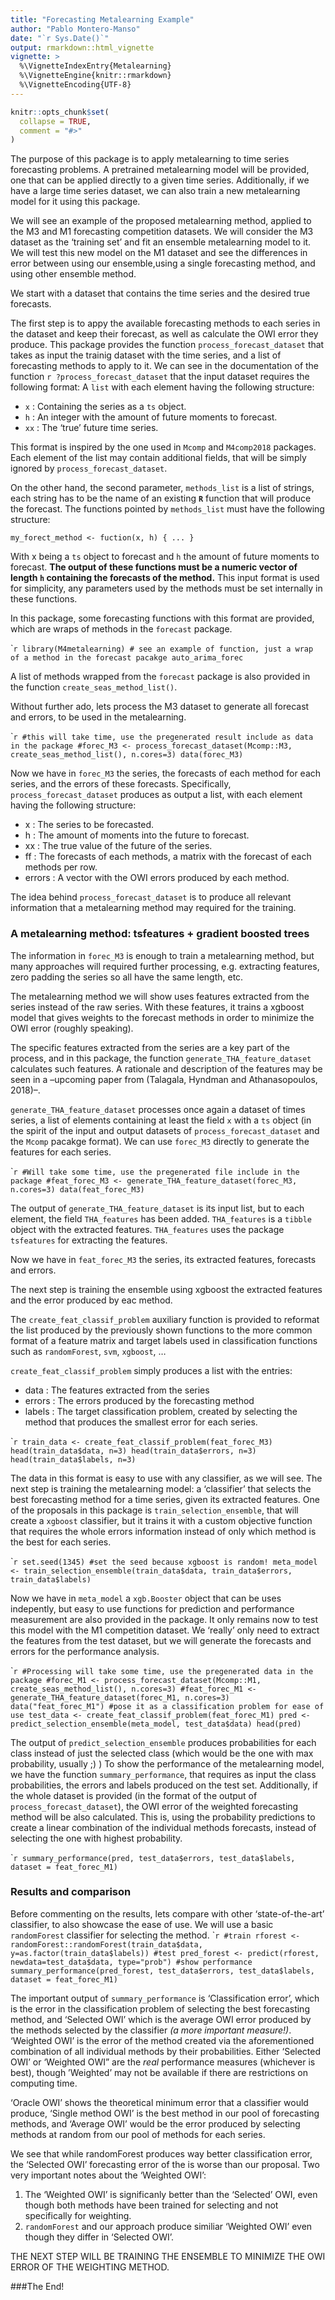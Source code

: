 ```yaml
---
title: "Forecasting Metalearning Example"
author: "Pablo Montero-Manso"
date: "`r Sys.Date()`"
output: rmarkdown::html_vignette
vignette: >
  %\VignetteIndexEntry{Metalearning}
  %\VignetteEngine{knitr::rmarkdown}
  %\VignetteEncoding{UTF-8}
---
```


```r
knitr::opts_chunk$set(
  collapse = TRUE,
  comment = "#>"
)
```

The purpose of this package is to apply metalearning to time series forecasting problems. A pretrained metalearning model will be provided, one that can be applied directly to a given time series. Additionally, if we have a large time series dataset, we can also train a new metalearning model for it using this package.

We will see an example of the proposed metalearning method, applied to the M3 and M1 forecasting competition datasets. We will consider the M3 dataset as the 'training set' and fit an ensemble metalearning model to it. We will test this new model on the M1 dataset and see the differences in error between using our ensemble,using a single forecasting method, and using other ensemble method.

We start with a dataset that contains the time series and the desired true forecasts.

The first step is to appy the available forecasting methods to each series in the dataset and keep their forecast, as well as calculate the OWI error they produce.
This package provides the function `process_forecast_dataset` that takes as input the trainig dataset with the time series, and a list of forecasting methods to apply to it. We can see in the documentation of the function `r ?process_forecast_dataset` that the input dataset requires the following format: A `list` with each element having the following structure:

* `x` : Containing the series as a `ts` object.
* `h` : An integer with the amount of future moments to forecast.
* `xx` : The 'true' future time series.

This format is inspired by the one used in `Mcomp` and `M4comp2018` packages. Each element of the list may contain additional fields, that will be simply ignored by `process_forecast_dataset`.

On the other hand, the second parameter, `methods_list` is a list of strings, each string has to be the name of an existing **`R`** function that will produce the forecast. The functions pointed by `methods_list` must have the following structure:
```
my_forect_method <- fuction(x, h) { ... }
```
With x being a `ts` object to forecast and `h` the amount of future moments to forecast. **The output of these functions must be a numeric vector of length `h` containing the forecasts of the method.** This input format is used for simplicity, any parameters used by the methods must be set internally in these functions.

In this package, some forecasting functions with this format are provided, which are wraps of methods in the ``forecast`` package.

````r
library(M4metalearning)
# see an example of function, just a wrap of a method in the forecast pacakge
auto_arima_forec
```

A list of methods wrapped from the `forecast` package is also provided in the function `create_seas_method_list()`.

Without further ado, lets process the M3 dataset to generate all forecast and errors, to be used in the metalearning.

````r
#this will take time, use the pregenerated result include as data in the package
#forec_M3 <- process_forecast_dataset(Mcomp::M3, create_seas_method_list(), n.cores=3)
data(forec_M3)
```

Now we have in `forec_M3` the series, the forecasts of each method for each series, and the errors of these forecasts. Specifically, `process_forecast_dataset` produces as output a list, with each element having the following structure:

* x : The series to be forecasted.
* h : The amount of moments into the future to forecast.
* xx : The true value of the future of the series.
* ff : The forecasts of each methods, a matrix with the forecast of each methods per row.
* errors : A vector with the OWI errors produced by each method.

The idea behind `process_forecast_dataset` is to produce all relevant information that a metalearning method may required for the training.

### A metalearning method: tsfeatures + gradient boosted trees

The information in `forec_M3` is enough to train a metalearning method, but many approaches will required further processing, e.g. extracting features, zero padding the series so all have the same length, etc.

The metalearning method we will show uses features extracted from the series instead of the raw series. With these features, it trains a xgboost model that gives weights to the forecast methods in order to minimize the OWI error (roughly speaking).

The specific features extracted from the series are a key part of the process, and in this package, the function `generate_THA_feature_dataset` calculates such features. A rationale and description of the features may be seen in a --upcoming paper from (Talagala, Hyndman and Athanasopoulos, 2018)--.

`generate_THA_feature_dataset` processes once again a dataset of times series, a list of elements containing at least the field `x` with a `ts` object (in the spirit of the input and output datasets of `process_forecast_dataset` and the `Mcomp` pacakge format).
We can use `forec_M3` directly to generate the features for each series.

````r
#Will take some time, use the pregenerated file include in the package
#feat_forec_M3 <- generate_THA_feature_dataset(forec_M3, n.cores=3)
data(feat_forec_M3)
```

The output of `generate_THA_feature_dataset` is its input list, but to each element, the field `THA_features` has been added. `THA_features` is a `tibble` object with the extracted features. `THA_features` uses the package `tsfeatures` for extracting the features.

Now we have in `feat_forec_M3` the series, its extracted features, forecasts and errors.

The next step is training the ensemble using xgboost the extracted features and the error produced by eac method.

The `create_feat_classif_problem` auxiliary function is provided to reformat
the list produced by the previously shown functions to the more common format of a feature matrix and target labels used in classification functions such as `randomForest`, `svm`, `xgboost`, ...

`create_feat_classif_problem` simply produces a list with the entries:

* data : The features extracted from the series
* errors : The errors produced by the forecasting method
* labels : The target classification problem, created by selecting the method that produces the smallest error for each series.

````r
train_data <- create_feat_classif_problem(feat_forec_M3)
head(train_data$data, n=3)
head(train_data$errors, n=3)
head(train_data$labels, n=3)
```

The data in this format is easy to use with any classifier, as we will see.
The next step is training the metalearning model: a 'classifier' that selects
the best forecasting method for a time series, given its extracted features.
One of the proposals in this package is `train_selection_ensemble`, that will create
a `xgboost` classifier, but it trains it with a custom objective function that requires the whole errors information instead of only which method is the best for each series.

````r
set.seed(1345) #set the seed because xgboost is random!
meta_model <- train_selection_ensemble(train_data$data, train_data$errors, train_data$labels)
```

Now we have in `meta_model` a `xgb.Booster` object that can be uses indepently, but easy to use functions for prediction and performance measurement are also provided in the package.
It only remains now to test this model with the M1 competition dataset.
We 'really' only need to extract the features from the test dataset, but we will generate the forecasts and errors for the performance analysis.

````r
#Processing will take some time, use the pregenerated data in the package
#forec_M1 <- process_forecast_dataset(Mcomp::M1, create_seas_method_list(), n.cores=3)
#feat_forec_M1 <- generate_THA_feature_dataset(forec_M1, n.cores=3)
data("feat_forec_M1")
#pose it as a classification problem for ease of use
test_data <- create_feat_classif_problem(feat_forec_M1)
pred <- predict_selection_ensemble(meta_model, test_data$data)
head(pred)
```

The output of `predict_selection_ensemble` produces probabilities for each class instead of 
just the selected class (which would be the one with max probability, usually ;) )
To show the performance of the metalearning model, we have the function `summary_performance`, that requires as input the class probabilities, the errors and labels produced on the test set. Additionally, if the whole dataset is provided (in the format of the output of `process_forecast_dataset`), the OWI error of the weighted forecasting method will be also calculated. This is, using the probability predictions to create a linear combination of the individual methods forecasts, instead of selecting the one with highest probability.

````r
summary_performance(pred, test_data$errors, test_data$labels, dataset = feat_forec_M1)
```

### Results and comparison

Before commenting on the results, lets compare with other 'state-of-the-art' classifier, to also showcase the ease of use. We will use a basic `randomForest` classifier for selecting the method.
````r
#train
rforest <- randomForest::randomForest(train_data$data, y=as.factor(train_data$labels))
#test
pred_forest <- predict(rforest, newdata=test_data$data, type="prob")
#show performance
summary_performance(pred_forest, test_data$errors, test_data$labels, dataset = feat_forec_M1)
```

The important output of `summary_performance` is 'Classification error', which is the error in the classification problem of selecting the best forecasting method, and 'Selected OWI' which is the average OWI error produced by the methods selected by the classifier *(a more important measure!)*. 'Weighted OWI' is the error of the method created via the aforementioned combination of all individual methods by their probabilities. Either 'Selected OWI' or 'Weighted OWI" are the *real* performance measures (whichever is best), though 'Weighted' may not be available if there are restrictions on computing time.

'Oracle OWI' shows the theoretical minimum error that a classifier would produce, 'Single method OWI' is the best method in our pool of forecasting methods, and 'Average OWI' would be the error produced by selecting methods at random from our pool of methods for each series.

We see that while randomForest produces way better classification error, the 'Selected OWI' forecasting error of the is worse than our proposal.
Two very important notes about the 'Weighted OWI':

1. The 'Weighted OWI' is significanly better than the 'Selected' OWI, even though both methods have been trained for selecting and not specifically for weighting.
2. `randomForest` and our approach produce similiar 'Weighted OWI' even though they differ in 'Selected OWI'.

THE NEXT STEP WILL BE TRAINING THE ENSEMBLE TO MINIMIZE THE OWI ERROR OF THE WEIGHTING METHOD.

###The End!




<!-- Vignettes are long form documentation commonly included in packages. Because they are part of the distribution of the package, they need to be as compact as possible. The `html_vignette` output type provides a custom style sheet (and tweaks some options) to ensure that the resulting html is as small as possible. The `html_vignette` format: -->

<!-- - Never uses retina figures -->
<!-- - Has a smaller default figure size -->
<!-- - Uses a custom CSS stylesheet instead of the default Twitter Bootstrap style -->

<!-- ## Vignette Info -->

<!-- Note the various macros within the `vignette` section of the metadata block above. These are required in order to instruct R how to build the vignette. Note that you should change the `title` field and the `\VignetteIndexEntry` to match the title of your vignette. -->

<!-- ## Styles -->

<!-- The `html_vignette` template includes a basic CSS theme. To override this theme you can specify your own CSS in the document metadata as follows: -->

<!--     output:  -->
<!--       rmarkdown::html_vignette: -->
<!--         css: mystyles.css -->

<!-- ## Figures -->

<!-- The figure sizes have been customised so that you can easily put two images side-by-side.  -->

<!-- ```{r, fig.show='hold'} -->
<!-- plot(1:10) -->
<!-- plot(10:1) -->
<!-- ``` -->

<!-- You can enable figure captions by `fig_caption: yes` in YAML: -->

<!--     output: -->
<!--       rmarkdown::html_vignette: -->
<!--         fig_caption: yes -->

<!-- Then you can use the chunk option `fig.cap = "Your figure caption."` in **knitr**. -->

<!-- ## More Examples -->

<!-- You can write math expressions, e.g. $Y = X\beta + \epsilon$, footnotes^[A footnote here.], and tables, e.g. using `knitr::kable()`. -->

<!-- ```{r, echo=FALSE, results='asis'} -->
<!-- knitr::kable(head(mtcars, 10)) -->
<!-- ``` -->

<!-- Also a quote using `>`: -->

<!-- > "He who gives up [code] safety for [code] speed deserves neither." -->
<!-- ([via](https://twitter.com/hadleywickham/status/504368538874703872)) -->
